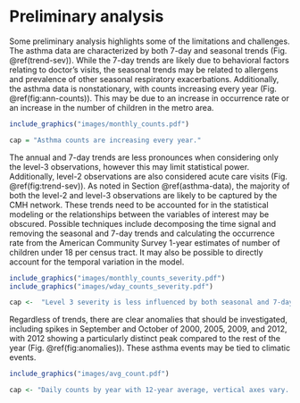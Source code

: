 # Preliminary analysis {#prelim}

Some preliminary analysis highlights some of the limitations and challenges. The asthma data are characterized by both 7-day and seasonal trends (Fig. \@ref(trend-sev)). While the 7-day trends are likely due to behavioral factors relating to doctor's visits, the seasonal trends may be related to allergens and prevalence of other seasonal respiratory exacerbations. Additionally, the asthma data is nonstationary, with counts increasing every year (Fig. \@ref(fig:ann-counts)). This may be due to an increase in occurrence rate or an increase in the number of children in the metro area. 


```r
include_graphics("images/monthly_counts.pdf")

cap = "Asthma counts are increasing every year."
```

The annual and 7-day trends are less pronounces when considering only the level-3 observations, however this may limit statistical power. Additionally, level-2 observations are also considered acute care visits (Fig. \@ref(fig:trend-sev)). As noted in Section \@ref(asthma-data), the majority of both the level-2 and level-3 observations are likely to be captured by the CMH network. These trends need to be accounted for in the statistical modeling or the relationships between the variables of interest may be obscured. Possible techniques include decomposing the time signal and removing the seasonal and 7-day trends and calculating the occurrence rate from the American Community Survey 1-year estimates of number of children under 18 per census tract. It may also be possible to directly account for the temporal variation in the model.

```r
include_graphics("images/monthly_counts_severity.pdf")
include_graphics("images/wday_counts_severity.pdf")

cap <-  "Level 3 severity is less influenced by both seasonal and 7-day trends."
```

Regardless of trends, there are clear anomalies that should be investigated, including spikes in September and October of 2000, 2005, 2009, and 2012, with 2012 showing a particularly distinct peak compared to the rest of the year (Fig. \@ref(fig:anomalies)). These asthma events may be tied to climatic events.

```r
include_graphics("images/avg_count.pdf")

cap <- "Daily counts by year with 12-year average, vertical axes vary. Distinct anomalies in 2000, 2005, 2009, and 2012."
```










